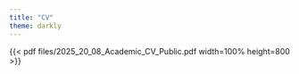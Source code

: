 ```yaml
---
title: "CV"
theme: darkly
---
```



{{< pdf files/2025_20_08_Academic_CV_Public.pdf width=100% height=800 >}}